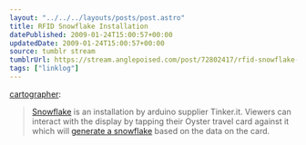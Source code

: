 ```yaml
---
layout: "../../../layouts/posts/post.astro"
title: RFID Snowflake Installation
datePublished: 2009-01-24T15:00:57+00:00
updatedDate: 2009-01-24T15:00:57+00:00
source: tumblr stream
tumblrUrl: https://stream.anglepoised.com/post/72802417/rfid-snowflake-installation
tags: ["linklog"]
---
```



<Vimeo id="https://vimeo.com/2848870" />

[cartographer][1]:

> [Snowflake][2] is an installation by arduino supplier Tinker.it. Viewers can interact with the display by tapping their Oyster travel card against it which will [generate a snowflake][3] based on the data on the card.

[1]: http://newcartographer.com/post/72788417/rfid-snowflake-installation
[2]: https://vimeo.com/2848870
[3]: http://tinker.it/now/2009/01/16/snowflake-project/
